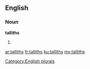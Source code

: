 ==English==

===Noun===
'''talliths'''

# {{plural of|tallith}}

[[Category:English plurals]]

[[ar:talliths]]
[[fr:talliths]]
[[ku:talliths]]
[[my:talliths]]